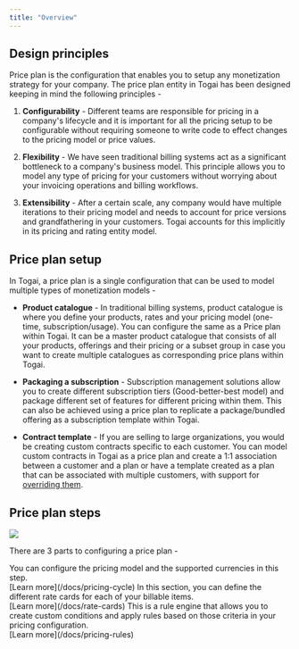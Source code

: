 ```yaml
---
title: "Overview"
---
```


## Design principles

Price plan is the configuration that enables you to setup any monetization strategy for your company. The price plan entity in Togai has been designed keeping in mind the following principles - 

1. **Configurability** - Different teams are responsible for pricing in a company's lifecycle and it is important for all the pricing setup to be configurable without requiring someone to write code to effect changes to the pricing model or price values.

2. **Flexibility** - We have seen traditional billing systems act as a significant bottleneck to a company's business model. This principle allows you to model any type of pricing for your customers without worrying about your invoicing operations and billing workflows.

3. **Extensibility** - After a certain scale, any company would have multiple iterations to their pricing model and needs to account for price versions and grandfathering in your customers. Togai accounts for this implicitly in its pricing and rating entity model.

## Price plan setup

In Togai, a price plan is a single configuration that can be used to model multiple types of monetization models - 

* **Product catalogue** - In traditional billing systems, product catalogue is where you define your products, rates and your pricing model (one-time, subscription/usage). You can configure the same as a Price plan within Togai. It can be a master product catalogue that consists of all your products, offerings and their pricing or a subset group in case you want to create multiple catalogues as corresponding price plans within Togai.

* **Packaging a subscription** - Subscription management solutions allow you to create different subscription tiers (Good-better-best model) and package different set of features for different pricing within them. This can also be achieved using a price plan to replicate a package/bundled offering as a subscription template within Togai.

* **Contract template** - If you are selling to large organizations, you would be creating custom contracts specific to each customer. You can model custom contracts in Togai as a price plan and create a 1:1 association between a customer and a plan or have a template created as a plan that can be associated with multiple customers, with support for [overriding them](/docs/price-plan-overrides).


## Price plan steps
<Frame caption="3 steps to configure a plan">
  <img src="/docs/images/price-plan-steps.png" />
</Frame>

There are 3 parts to configuring a price plan - 

<Steps>
  <Step title="Pricing cycle">
    You can configure the pricing model and the supported currencies in this step. <br />  [Learn more](/docs/pricing-cycle)
  </Step>
  <Step title="Rate cards">
    In this section, you can define the different rate cards for each of your billable items. <br /> [Learn more](/docs/rate-cards)
  </Step>
  <Step title="Pricing rules">
    This is a rule engine that allows you to create custom conditions and apply rules based on those criteria in your pricing configuration.
    <br /> [Learn more](/docs/pricing-rules) 
  </Step>
</Steps>
